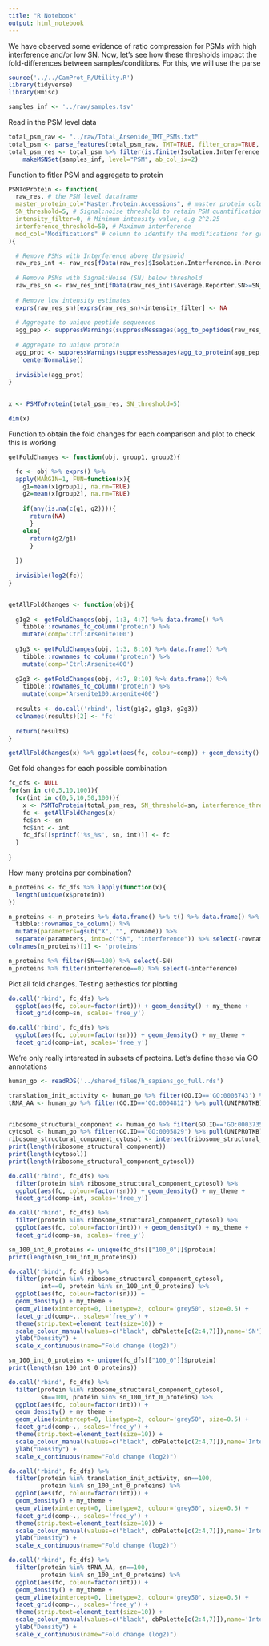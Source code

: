 ```yaml
---
title: "R Notebook"
output: html_notebook
---
```


We have observed some evidence of ratio compression for PSMs with high interference and/or low SN. Now, let's see how these thresholds impact the fold-differences between samples/conditions. For this, we will use the parse

```r
source('../../CamProt_R/Utility.R')
library(tidyverse)
library(Hmisc)
```

```r
samples_inf <- '../raw/samples.tsv'
```
 
Read in the PSM level data
```r
total_psm_raw <- "../raw/Total_Arsenide_TMT_PSMs.txt"
total_psm <- parse_features(total_psm_raw, TMT=TRUE, filter_crap=TRUE, filter_associated_crap=TRUE, level='PSM')
total_psm_res <- total_psm %>% filter(is.finite(Isolation.Interference.in.Percent)) %>%
    makeMSNSet(samples_inf, level="PSM", ab_col_ix=2) 
```

Function to fitler PSM and aggregate to protein
```r
PSMToProtein <- function(
  raw_res, # the PSM level dataframe
  master_protein_col="Master.Protein.Accessions", # master protein column name
  SN_threshold=5, # Signal:noise threshold to retain PSM quantification values
  intensity_filter=0, # Minimum intensity value, e.g 2^2.25
  interference_threshold=50, # Maximum interference
  mod_col="Modifications" # column to identify the modifications for grouping PSM into pep seq + mod
){

  # Remove PSMs with Interference above threshold
  raw_res_int <- raw_res[fData(raw_res)$Isolation.Interference.in.Percent<=interference_threshold,]
  
  # Remove PSMs with Signal:Noise (SN) below threshold
  raw_res_sn <- raw_res_int[fData(raw_res_int)$Average.Reporter.SN>=SN_threshold,]
  
  # Remove low intensity estimates
  exprs(raw_res_sn)[exprs(raw_res_sn)<intensity_filter] <- NA
  
  # Aggregate to unique peptide sequences
  agg_pep <- suppressWarnings(suppressMessages(agg_to_peptides(raw_res_sn)))
  
  # Aggregate to unique protein
  agg_prot <- suppressWarnings(suppressMessages(agg_to_protein(agg_pep, master_protein_col))) %>%
    centerNormalise()
  
  invisible(agg_prot)
}
  
```

```r
x <- PSMToProtein(total_psm_res, SN_threshold=5)
```

```r
dim(x)
```
Function to obtain the fold changes for each comparison and plot to check this is working
```r
getFoldChanges <- function(obj, group1, group2){

  fc <- obj %>% exprs() %>%
  apply(MARGIN=1, FUN=function(x){
    g1=mean(x[group1], na.rm=TRUE)
    g2=mean(x[group2], na.rm=TRUE)
    
    if(any(is.na(c(g1, g2)))){
      return(NA)
      } 
    else{
      return(g2/g1)
      }
  
  })
  
  invisible(log2(fc))
}


getAllFoldChanges <- function(obj){
  
  g1g2 <- getFoldChanges(obj, 1:3, 4:7) %>% data.frame() %>%
    tibble::rownames_to_column('protein') %>%
    mutate(comp='Ctrl:Arsenite100')
  
  g1g3 <- getFoldChanges(obj, 1:3, 8:10) %>% data.frame() %>%
    tibble::rownames_to_column('protein') %>%
    mutate(comp='Ctrl:Arsenite400')
  
  g2g3 <- getFoldChanges(obj, 4:7, 8:10) %>% data.frame() %>%
    tibble::rownames_to_column('protein') %>%
    mutate(comp='Arsenite100:Arsenite400')
  
  results <- do.call('rbind', list(g1g2, g1g3, g2g3))
  colnames(results)[2] <- 'fc'
  
  return(results)
}

getAllFoldChanges(x) %>% ggplot(aes(fc, colour=comp)) + geom_density() + my_theme
```

Get fold changes for each possible combination
```r
fc_dfs <- NULL
for(sn in c(0,5,10,100)){
  for(int in c(0,5,10,50,100)){
    x <- PSMToProtein(total_psm_res, SN_threshold=sn, interference_threshold=int, intensity_filter=0)
    fc <- getAllFoldChanges(x)
    fc$sn <- sn
    fc$int <- int
    fc_dfs[[sprintf('%s_%s', sn, int)]] <- fc
  }
    
}
```

How many proteins per combination?
```r
n_proteins <- fc_dfs %>% lapply(function(x){
  length(unique(x$protein))
})

n_proteins <- n_proteins %>% data.frame() %>% t() %>% data.frame() %>% 
  tibble::rownames_to_column() %>%
  mutate(parameters=gsub("X", "", rowname)) %>%
  separate(parameters, into=c("SN", "interference")) %>% select(-rowname)
colnames(n_proteins)[1] <- 'proteins'

n_proteins %>% filter(SN==100) %>% select(-SN)
n_proteins %>% filter(interference==0) %>% select(-interference)
```

Plot all fold changes. Testing aethestics for plotting
```r

do.call('rbind', fc_dfs) %>%
  ggplot(aes(fc, colour=factor(int))) + geom_density() + my_theme +
  facet_grid(comp~sn, scales='free_y')

do.call('rbind', fc_dfs) %>%
  ggplot(aes(fc, colour=factor(sn))) + geom_density() + my_theme +
  facet_grid(comp~int, scales='free_y')
```

We're only really interested in subsets of proteins. Let's define these via GO annotations
```r
human_go <- readRDS('../shared_files/h_sapiens_go_full.rds')

translation_init_activity <- human_go %>% filter(GO.ID=='GO:0003743') %>% pull(UNIPROTKB)
tRNA_AA <- human_go %>% filter(GO.ID=='GO:0004812') %>% pull(UNIPROTKB)


ribosome_structural_component <- human_go %>% filter(GO.ID=='GO:0003735') %>% pull(UNIPROTKB)
cytosol <- human_go %>% filter(GO.ID=='GO:0005829') %>% pull(UNIPROTKB)
ribosome_structural_component_cytosol <- intersect(ribosome_structural_component, cytosol)
print(length(ribosome_structural_component))
print(length(cytosol))
print(length(ribosome_structural_component_cytosol))
```

```r
do.call('rbind', fc_dfs) %>%
  filter(protein %in% ribosome_structural_component_cytosol) %>%
  ggplot(aes(fc, colour=factor(sn))) + geom_density() + my_theme +
  facet_grid(comp~int, scales='free_y')

do.call('rbind', fc_dfs) %>%
  filter(protein %in% ribosome_structural_component_cytosol) %>%
  ggplot(aes(fc, colour=factor(int))) + geom_density() + my_theme +
  facet_grid(comp~sn, scales='free_y')
```
```r
sn_100_int_0_proteins <- unique(fc_dfs[["100_0"]]$protein)
print(length(sn_100_int_0_proteins))

do.call('rbind', fc_dfs) %>%
  filter(protein %in% ribosome_structural_component_cytosol, 
         int==0, protein %in% sn_100_int_0_proteins) %>%
  ggplot(aes(fc, colour=factor(sn))) +
  geom_density() + my_theme +
  geom_vline(xintercept=0, linetype=2, colour='grey50', size=0.5) +
  facet_grid(comp~., scales='free_y') +
  theme(strip.text=element_text(size=10)) +
  scale_colour_manual(values=c("black", cbPalette[c(2:4,7)]),name='SN') +
  ylab("Density") +
  scale_x_continuous(name="Fold change (log2)")
```

```r
sn_100_int_0_proteins <- unique(fc_dfs[["100_0"]]$protein)
print(length(sn_100_int_0_proteins))

do.call('rbind', fc_dfs) %>%
  filter(protein %in% ribosome_structural_component_cytosol, 
         sn==100, protein %in% sn_100_int_0_proteins) %>%
  ggplot(aes(fc, colour=factor(int))) +
  geom_density() + my_theme +
  geom_vline(xintercept=0, linetype=2, colour='grey50', size=0.5) +
  facet_grid(comp~., scales='free_y') +
  theme(strip.text=element_text(size=10)) +
  scale_colour_manual(values=c("black", cbPalette[c(2:4,7)]),name='Interference') +
  ylab("Density") +
  scale_x_continuous(name="Fold change (log2)")
```
```r
do.call('rbind', fc_dfs) %>%
  filter(protein %in% translation_init_activity, sn==100,
         protein %in% sn_100_int_0_proteins) %>%
  ggplot(aes(fc, colour=factor(int))) +
  geom_density() + my_theme +
  geom_vline(xintercept=0, linetype=2, colour='grey50', size=0.5) +
  facet_grid(comp~., scales='free_y') +
  theme(strip.text=element_text(size=10)) +
  scale_colour_manual(values=c("black", cbPalette[c(2:4,7)]),name='Interference') +
  ylab("Density") +
  scale_x_continuous(name="Fold change (log2)")

```
```r
do.call('rbind', fc_dfs) %>%
  filter(protein %in% tRNA_AA, sn==100,
         protein %in% sn_100_int_0_proteins) %>%
  ggplot(aes(fc, colour=factor(int))) +
  geom_density() + my_theme +
  geom_vline(xintercept=0, linetype=2, colour='grey50', size=0.5) +
  facet_grid(comp~., scales='free_y') +
  theme(strip.text=element_text(size=10)) +
  scale_colour_manual(values=c("black", cbPalette[c(2:4,7)]),name='Interference') +
  ylab("Density") +
  scale_x_continuous(name="Fold change (log2)")


```

